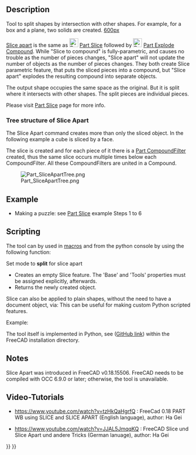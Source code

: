 <languages/>

{{Docnav
|[[Part_BooleanFragments|BooleanFragments]]
|[[Part_Slice|Slice]]
|[[Part_Workbench|Part]]
|IconL=Part_BooleanFragments.svg
|IconR=Part_Slice.svg
|IconC=Workbench_Part.svg
}}

{{GuiCommand
|Name=Part SliceApart
|MenuLocation=Part → Split → Slice apart
|Workbenches=[[Part_Workbench|Part]]
|Version=0.18
|SeeAlso=[[Part_Slice|Part Slice to compound]], [[Part_ExplodeCompound|Part Explode Compound]]
}}

==Description== 

Tool to split shapes by intersection with other shapes. For example, for a box and a plane, two solids are created.
[[image:Part_Slice_Demo.png|600px]]

{{Caption| Above: the pieces were moved apart manually afterwards, to reveal the slicing.}}

[[Part SliceApart|Slice apart]] is the same as [[Image:Part_Slice.svg|24px|link=Part_Slice]] [[Part Slice|Part Slice]] followed by [[Image:Part_ExplodeCompound.svg|24px|link=Part_ExplodeCompound]] [[Part_ExplodeCompound|Part Explode Compound]]. While "Slice to compound" is fully-parametric, and causes no trouble as the number of pieces changes, "Slice apart" will not update the number of objects as the number of pieces changes.
They both create Slice parametric feature, that puts the sliced pieces into a compound, but "Slice apart" explodes the resulting compound into separate objects.

The output shape occupies the same space as the original. But it is split where it intersects with other shapes. The split pieces are individual pieces. 


Please visit [[Part Slice|Part Slice]] page for more info.

===Tree structure of Slice Apart===
The Slice Apart command creates more than only the sliced object. In the following example a cube is sliced by a face.

The slice is created and for each piece of it there is a [[Part CompoundFilter]] created, thus the same slice occurs multiple times below each CompoundFilter. All these CompoundFilters are united in a Compound.

[[Image:Part_SliceApartTree.png]]

==Example ==

* Making a puzzle: see [[Part Slice|Part Slice]] example Steps 1 to 6

==Scripting== 

The tool can by used in [[macros]] and from the python console by using the following function:
 {{incode|BOPTools.SplitFeatures.makeSlice(name)}}

Set mode to '''split''' for slice apart

* Creates an empty Slice feature. The 'Base' and 'Tools' properties must be assigned explicitly, afterwards.
* Returns the newly created object.

Slice can also be applied to plain shapes, without the need to have a document object, via:
{{Code|code=BOPTools.SplitAPI.slice(base_shape, tool_shapes, mode, tolerance = 0.0)}}
This can be useful for making custom Python scripted features.


Example:
{{code|code=
import BOPTools.SplitFeatures
j = BOPTools.SplitFeatures.makeSlice(name= 'Slice')
j.Base = FreeCADGui.Selection.getSelection()[0]
j.Tools = FreeCADGui.Selection.getSelection()[1:]
}}

The tool itself is implemented in Python, see {{FileName|/Mod/Part/BOPTools/SplitFeatures.py}} ([https://github.com/FreeCAD/FreeCAD/blob/master/src/Mod/Part/BOPTools/SplitFeatures.py GitHub link]) within the FreeCAD installation directory.

==Notes==

Slice Apart was introduced in FreeCAD v0.18.15506. FreeCAD needs to be compiled with OCC 6.9.0 or later; otherwise, the tool is unavailable.

==Video-Tutorials== 

* https://www.youtube.com/watch?v=tzHkQaHgrfQ : FreeCad 0.18 PART WB using SLICE and SLICE APART (English language), author: Ha Gei

* https://www.youtube.com/watch?v=JJAL5JmqqKQ : FreeCAD Slice und Slice Apart und andere Tricks (German lanuage), author: Ha Gei


{{Docnav
|[[Part_BooleanFragments|BooleanFragments]]
|[[Part_Slice|Slice]]
|[[Part_Workbench|Part]]
|IconL=Part_BooleanFragments.svg
|IconR=Part_Slice.svg
|IconC=Workbench_Part.svg
}}

{{Part Tools navi{{#translation:}}}}
{{Userdocnavi{{#translation:}}}}